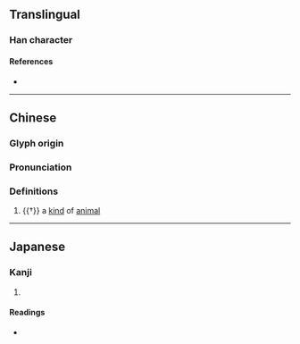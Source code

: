 {{character info/new}}
==Translingual==

===Han character===
{{Han char|rn=94|rad=犬|as=03|sn=6|four=|canj=KHKNI|ids=⿰犭丸}}

====References====
* {{Han ref|kx=0706.120|dkj=20246|hdz=21333.070|uh=72B1|ud=29361}}

----
==Chinese==
{{zh-forms}}

===Glyph origin===
{{Han etym}}

===Pronunciation===
{{zh-pron
|m=jǐ
|mc=y
|oc=y
|cat=n
}}

===Definitions===
{{zh-hanzi}}

# {{†}} a [[kind]] of [[animal]]

----

==Japanese==

===Kanji===
{{ja-kanji|grade=|rs=犬03}}

# {{rfdef|ja|sort=犬03}}

====Readings====
* {{ja-readings|on=[[けき]] (keki), [[きゃく]] (kyaku)|kun=}}